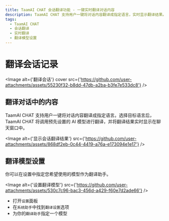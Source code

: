 ```yaml
---
title: TaamAI CHAT 会话翻译功能 - 一键实时翻译对话内容
description: TaamAI CHAT 支持用户一键将对话内容翻译成指定语言，实时显示翻译结果。了解如何设置翻译模型以优化翻译体验。
tags:
  - TaamAI CHAT
  - 会话翻译
  - 实时翻译
  - 翻译模型设置
---
```


# 翻译会话记录

<Image
  alt={'翻译会话'}
  cover
  src={'https://github.com/user-attachments/assets/55230f32-b8dd-47db-a2ba-b3fe7e533dc8'}
/>

## 翻译对话中的内容

TaamAI CHAT 支持用户一键将对话内容翻译成指定语言。选择目标语言后，TaamAI CHAT 将调用预先设置的 AI 模型进行翻译，并将翻译结果实时显示在聊天窗口中。

<Image
  alt={'显示会话翻译结果'}
  src={'https://github.com/user-attachments/assets/868df2eb-0c44-4419-a76a-e173094e1e17'}
/>

## 翻译模型设置

你可以在设置中指定您希望使用的模型作为翻译助手。

<Image
  alt={'设置翻译模型'}
  src={'https://github.com/user-attachments/assets/530c7c96-bac3-456d-a429-f60e7d2ade66'}
/>

- 打开`设置`面板
- 在`系统助手`中找到`翻译设置`选项
- 为你的`翻译助手`指定一个模型
